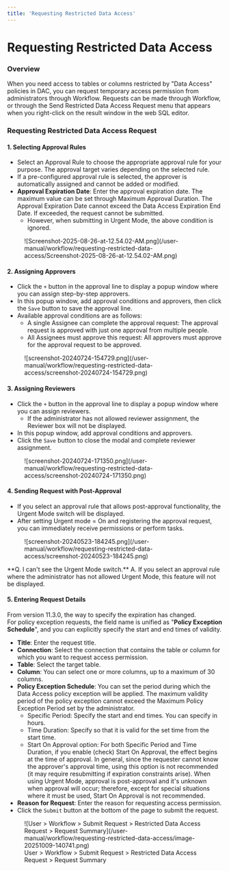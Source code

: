 ```yaml
---
title: 'Requesting Restricted Data Access'
---
```



# Requesting Restricted Data Access

### Overview

When you need access to tables or columns restricted by "Data Access" policies in DAC, you can request temporary access permission from administrators through Workflow. Requests can be made through Workflow, or through the Send Restricted Data Access Request menu that appears when you right-click on the result window in the web SQL editor.

### Requesting Restricted Data Access Request

#### 1. Selecting Approval Rules

* Select an Approval Rule to choose the appropriate approval rule for your purpose. The approval target varies depending on the selected rule.
* If a pre-configured approval rule is selected, the approver is automatically assigned and cannot be added or modified.
* **Approval Expiration Date**: Enter the approval expiration date. The maximum value can be set through Maximum Approval Duration. The Approval Expiration Date cannot exceed the Data Access Expiration End Date. If exceeded, the request cannot be submitted.
    * However, when submitting in Urgent Mode, the above condition is ignored.

<figure data-layout="center" data-align="center">
![Screenshot-2025-08-26-at-12.54.02-AM.png](/user-manual/workflow/requesting-restricted-data-access/Screenshot-2025-08-26-at-12.54.02-AM.png)
</figure>

#### 2. Assigning Approvers

* Click the `+` button in the approval line to display a popup window where you can assign step-by-step approvers.
* In this popup window, add approval conditions and approvers, then click the `Save` button to save the approval line.
* Available approval conditions are as follows:
    * A single Assignee can complete the approval request: The approval request is approved with just one approval from multiple people.
    * All Assignees must approve this request: All approvers must approve for the approval request to be approved.

<figure data-layout="center" data-align="center">
![screenshot-20240724-154729.png](/user-manual/workflow/requesting-restricted-data-access/screenshot-20240724-154729.png)
</figure>

#### 3. Assigning Reviewers

* Click the `+` button in the approval line to display a popup window where you can assign reviewers.
    * If the administrator has not allowed reviewer assignment, the Reviewer box will not be displayed.
* In this popup window, add approval conditions and approvers.
* Click the `Save` button to close the modal and complete reviewer assignment.

<figure data-layout="center" data-align="center">
![screenshot-20240724-171350.png](/user-manual/workflow/requesting-restricted-data-access/screenshot-20240724-171350.png)
</figure>

#### 4. Sending Request with Post-Approval

* If you select an approval rule that allows post-approval functionality, the Urgent Mode switch will be displayed.
* After setting Urgent mode = On and registering the approval request, you can immediately receive permissions or perform tasks.

<figure data-layout="center" data-align="center">
![screenshot-20240523-184245.png](/user-manual/workflow/requesting-restricted-data-access/screenshot-20240523-184245.png)
</figure>

<Callout type="important">
**Q. I can't see the Urgent Mode switch.**
A. If you select an approval rule where the administrator has not allowed Urgent Mode, this feature will not be displayed.
</Callout>

#### 5. Entering Request Details

<Callout type="info">
From version 11.3.0, the way to specify the expiration has changed.<br/>For policy exception requests, the field name is unified as "<strong>Policy Exception Schedule</strong>", and you can explicitly specify the start and end times of validity.
</Callout>

* **Title**: Enter the request title.
* **Connection**: Select the connection that contains the table or column for which you want to request access permission.
* **Table**: Select the target table.
* **Column**: You can select one or more columns, up to a maximum of 30 columns.
* **Policy Exception Schedule**: You can set the period during which the Data Access policy exception will be applied. The maximum validity period of the policy exception cannot exceed the Maximum Policy Exception Period set by the administrator.
    * Specific Period: Specify the start and end times. You can specify in hours.
    * Time Duration: Specify so that it is valid for the set time from the start time.
    * Start On Approval option: For both Specific Period and Time Duration, if you enable (check) Start On Approval, the effect begins at the time of approval. In general, since the requester cannot know the approver's approval time, using this option is not recommended (it may require resubmitting if expiration constraints arise). When using Urgent Mode, approval is post-approval and it's unknown when approval will occur; therefore, except for special situations where it must be used, Start On Approval is not recommended.
* **Reason for Request**: Enter the reason for requesting access permission.
* Click the `Submit` button at the bottom of the page to submit the request.

<figure data-layout="center" data-align="center">
![User &gt; Workflow &gt; Submit Request &gt; Restricted Data Access Request &gt; Request Summary](/user-manual/workflow/requesting-restricted-data-access/image-20251009-140741.png)
<figcaption>
User &gt; Workflow &gt; Submit Request &gt; Restricted Data Access Request &gt; Request Summary
</figcaption>
</figure>
